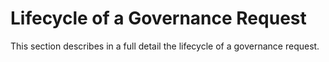 # Lifecycle of a Governance Request

This section describes in a full detail the lifecycle of a governance request.


<CustomImage
  src="/images/how-it-works-full.jpg"
  alt="How it works full"
  fetchpriority="high"
/>